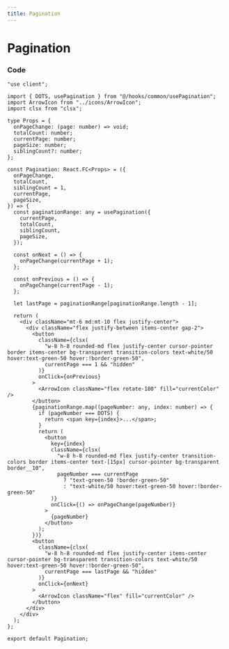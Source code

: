 ```yaml
---
title: Pagination
---
```


# Pagination

### Code

```tsx
"use client";

import { DOTS, usePagination } from "@/hooks/common/usePagination";
import ArrowIcon from "../icons/ArrowIcon";
import clsx from "clsx";

type Props = {
  onPageChange: (page: number) => void;
  totalCount: number;
  currentPage: number;
  pageSize: number;
  siblingCount?: number;
};

const Pagination: React.FC<Props> = ({
  onPageChange,
  totalCount,
  siblingCount = 1,
  currentPage,
  pageSize,
}) => {
  const paginationRange: any = usePagination({
    currentPage,
    totalCount,
    siblingCount,
    pageSize,
  });

  const onNext = () => {
    onPageChange(currentPage + 1);
  };

  const onPrevious = () => {
    onPageChange(currentPage - 1);
  };

  let lastPage = paginationRange[paginationRange.length - 1];

  return (
    <div className="mt-6 md:mt-10 flex justify-center">
      <div className="flex justify-between items-center gap-2">
        <button
          className={clsx(
            "w-8 h-8 rounded-md flex justify-center cursor-pointer border items-center bg-transparent transition-colors text-white/50 hover:text-green-50 hover:!border-green-50",
            currentPage === 1 && "hidden"
          )}
          onClick={onPrevious}
        >
          <ArrowIcon className="flex rotate-180" fill="currentColor" />
        </button>
        {paginationRange.map((pageNumber: any, index: number) => {
          if (pageNumber === DOTS) {
            return <span key={index}>...</span>;
          }
          return (
            <button
              key={index}
              className={clsx(
                "w-8 h-8 rounded-md flex justify-center transition-colors border items-center text-[15px] cursor-pointer bg-transparent border__10",
                pageNumber === currentPage
                  ? "text-green-50 !border-green-50"
                  : "text-white/50 hover:text-green-50 hover:!border-green-50"
              )}
              onClick={() => onPageChange(pageNumber)}
            >
              {pageNumber}
            </button>
          );
        })}
        <button
          className={clsx(
            "w-8 h-8 rounded-md flex justify-center items-center cursor-pointer bg-transparent transition-colors text-white/50 hover:text-green-50 hover:!border-green-50",
            currentPage === lastPage && "hidden"
          )}
          onClick={onNext}
        >
          <ArrowIcon className="flex" fill="currentColor" />
        </button>
      </div>
    </div>
  );
};

export default Pagination;
```
